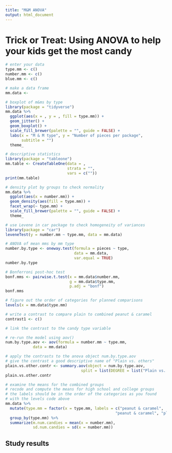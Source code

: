 ---
title: "M&M ANOVA"
output: html_document
---

# Trick or Treat: Using ANOVA to help your kids get the most candy

```{r echo = FALSE}
# enter your data
type.mm <- c()
number.mm <- c()
blue.mm <- c()

# make a data frame
mm.data <- 
```


```{r echo = FALSE, results = FALSE}
# boxplot of m&ms by type
library(package = "tidyverse")
mm.data %>%
  ggplot(aes(x = , y = , fill = type.mm)) +
  geom_jitter() +
  geom_boxplot() +
  scale_fill_brewer(palette = "", guide = FALSE) +
  labs(x = "M & M type", y = "Number of pieces per package",
       subtitle = "")
  theme_

# descriptive statistics
library(package = "tableone")
mm.table <- CreateTableOne(data = ,
                           strata = "",
                           vars = c(""))
print(mm.table)


```


```{r echo = FALSE, results = FALSE}
# density plot by groups to check normality
mm.data %>%
  ggplot(aes(x = number.mm)) + 
  geom_density(aes(fill = type.mm)) + 
  facet_wrap(~ type.mm) + 
  scale_fill_brewer(palette = "", guide = FALSE) +
  theme_ 
```

```{r echo = FALSE, results = FALSE}
# use Levene in car package to check homogeneity of variances
library(package = "car")
leveneTest(y = number.mm ~ type.mm, data = mm.data)
```



```{r echo = FALSE, results = FALSE}
# ANOVA of mean mms by mm type
number.by.type <- oneway.test(formula = pieces ~ type,
                              data = mm.data,
                              var.equal = TRUE)
number.by.type
```


```{r echo = FALSE, results = FALSE}
# Bonferroni post-hoc test
bonf.mms <- pairwise.t.test(x = mm.data$number.mm,
                            g = mm.data$type.mm,
                            p.adj = "bonf")
bonf.mms
```



```{r echo = FALSE, results = FALSE}
# figure out the order of categories for planned comparisons
levels(x = mm.data$type.mm)
```

```{r echo = FALSE, results = FALSE}
# write a contrast to compare plain to combined peanut & caramel
contrast1 <- c()
```

```{r echo = FALSE, results = FALSE}
# link the contrast to the candy type variable

```

```{r echo = FALSE, results = FALSE}
# re-run the model using aov() 
num.by.type.aov <- aov(formula = number.mm ~ type.mm, 
            data = mm.data)

# apply the contrasts to the anova object num.by.type.aov
# give the contrast a good descriptive name of "Plain vs. others"
plain.vs.other.contr <- summary.aov(object = num.by.type.aov,
                                 split = list(DEGREE = list("Plain vs. others" = 1)))
plain.vs.other.contr
```

```{r echo = FALSE, results = FALSE}
# examine the means for the combined groups
# recode and compute the means for high school and college groups
# the labels should be in the order of the categories as you found
# with the levels code above
mm.data %>%
  mutate(type.mm = factor(x = type.mm, labels = c("peanut & caramel",
                                                "peanut & caramel", "plain"))) %>% 
  group_by(type.mm) %>%
  summarize(m.num.candies = mean(x = number.mm),
            sd.num.candies = sd(x = number.mm))
```

## Study results 



```{r echo = FALSE}

```

```{r echo = FALSE}

```